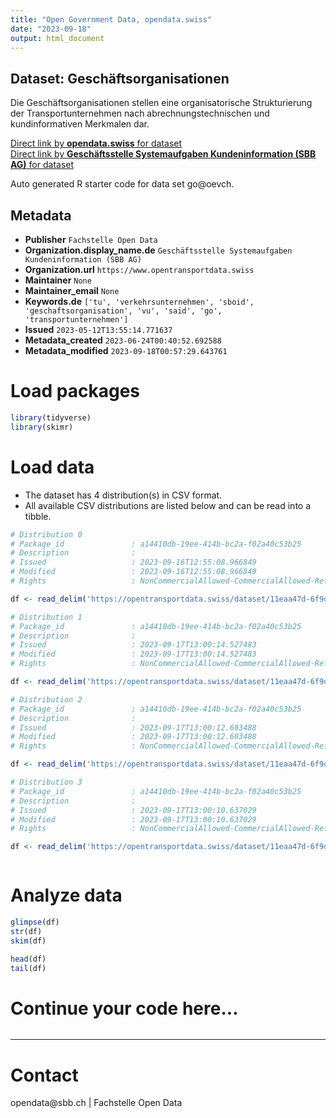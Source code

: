 ```yaml
---
title: "Open Government Data, opendata.swiss"
date: "2023-09-18"
output: html_document
---
```


## Dataset: Geschäftsorganisationen

Die Geschäftsorganisationen stellen eine organisatorische Strukturierung der Transportunternehmen nach abrechnungstechnischen und kundinformativen Merkmalen dar.

[Direct link by **opendata.swiss** for dataset](https://opendata.swiss/de/dataset/geschaftsorganisationen)<br>
[Direct link by **Geschäftsstelle Systemaufgaben Kundeninformation (SBB AG)** for dataset](https://opentransportdata.swiss/dataset/go)

Auto generated R starter code for data set go@oevch.

## Metadata

- **Publisher** `Fachstelle Open Data`
- **Organization.display_name.de** `Geschäftsstelle Systemaufgaben Kundeninformation (SBB AG)`
- **Organization.url** `https://www.opentransportdata.swiss`
- **Maintainer** `None`
- **Maintainer_email** `None`
- **Keywords.de** `['tu', 'verkehrsunternehmen', 'sboid', 'geschaftsorganisation', 'vu', 'said', 'go', 'transportunternehmen']`
- **Issued** `2023-05-12T13:55:14.771637`
- **Metadata_created** `2023-06-24T00:40:52.692588`
- **Metadata_modified** `2023-09-18T00:57:29.643761`


# Load packages

```r

library(tidyverse)
library(skimr)

```

# Load data

-   The dataset has 4 distribution(s) in CSV format.
-   All available CSV distributions are listed below and can be read into a tibble.

```r

# Distribution 0
# Package_id               : a14410db-19ee-414b-bc2a-f02a40c53b25
# Description              : 
# Issued                   : 2023-09-16T12:55:08.966849
# Modified                 : 2023-09-16T12:55:08.966849
# Rights                   : NonCommercialAllowed-CommercialAllowed-ReferenceRequired

df <- read_delim('https://opentransportdata.swiss/dataset/11eaa47d-6f9d-4ddc-a660-02ad0eeaea8f/resource/4bec2b37-a314-4ded-8606-2a843a06a821/download/actual_date_business_organisation_versions_2023-09-16.csv')

# Distribution 1
# Package_id               : a14410db-19ee-414b-bc2a-f02a40c53b25
# Description              : 
# Issued                   : 2023-09-17T13:00:14.527483
# Modified                 : 2023-09-17T13:00:14.527483
# Rights                   : NonCommercialAllowed-CommercialAllowed-ReferenceRequired

df <- read_delim('https://opentransportdata.swiss/dataset/11eaa47d-6f9d-4ddc-a660-02ad0eeaea8f/resource/ec6039a9-8a90-46fb-b1ff-d1b369c4d436/download/future_timetable_business_organisation_versions_2023-09-17.csv')

# Distribution 2
# Package_id               : a14410db-19ee-414b-bc2a-f02a40c53b25
# Description              : 
# Issued                   : 2023-09-17T13:00:12.603488
# Modified                 : 2023-09-17T13:00:12.603488
# Rights                   : NonCommercialAllowed-CommercialAllowed-ReferenceRequired

df <- read_delim('https://opentransportdata.swiss/dataset/11eaa47d-6f9d-4ddc-a660-02ad0eeaea8f/resource/ba2c8916-407d-4e8d-8565-9b5cc5e0c2e4/download/full_business_organisation_versions_2023-09-17.csv')

# Distribution 3
# Package_id               : a14410db-19ee-414b-bc2a-f02a40c53b25
# Description              : 
# Issued                   : 2023-09-17T13:00:10.637029
# Modified                 : 2023-09-17T13:00:10.637029
# Rights                   : NonCommercialAllowed-CommercialAllowed-ReferenceRequired

df <- read_delim('https://opentransportdata.swiss/dataset/11eaa47d-6f9d-4ddc-a660-02ad0eeaea8f/resource/3e0b4c84-853a-432c-ab14-4f2bd5c116c2/download/actual_date_business_organisation_versions_2023-09-17.csv')



```

# Analyze data

```r

glimpse(df)
str(df)
skim(df)

head(df)
tail(df)

```

# Continue your code here...

```r

```

------------------------------------------------------------------------

# Contact

opendata@sbb.ch | Fachstelle Open Data
